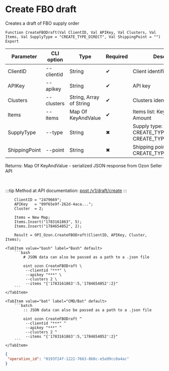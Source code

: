 ﻿---
sidebar_position: 4
description:  Creates a draft of FBO supply orderСтраницы
keywords: [1C, 1С, 1С:Enterprise, 1С:Enterprise 8.3, API, Integration, Services, Exchange, OneScript, CLI, Ozon]
---


# Create FBO draft
 Creates a draft of FBO supply order



`Function CreateFBODraft(Val ClientID, Val APIKey, Val Clusters, Val Items, Val SupplyType = "CREATE_TYPE_DIRECT", Val ShippingPoint = "") Export`

  | Parameter | CLI option | Type | Required | Description |
  |-|-|-|-|-|
  | ClientID | --clientid | String | &#x2714; | Client identifier |
  | APIKey | --apikey | String | &#x2714; | API key |
  | Clusters | --clusters | String, Array of String | &#x2714; | Clusters identifiers |
  | Items | --items | Map Of KeyAndValue | &#x2714; | Items list: Key > SKU, Value > Amount |
  | SupplyType | --type | String | &#x2716; | Supply type: CREATE_TYPE_CROSSDOCK, CREATE_TYPE_DIRECT |
  | ShippingPoint | --point | String | &#x2716; | Shipping point identifier for CREATE_TYPE_CROSSDOCK |

  
  Returns:  Map Of KeyAndValue - serialized JSON response from Ozon Seller API

<br/>

:::tip
Method at API documentation: [post /v1/draft/create](https://docs.ozon.ru/api/seller/#operation/SupplyDraftAPI_DraftCreate)
:::
<br/>



```bsl title="1C:Enterprise/OneScript code example"
    ClientID = "2479669";
    APIKey   = "09f65e9f-262d-4aca...";
    Cluster  = 2;

    Items = New Map;
    Items.Insert("1783161863", 5);
    Items.Insert("1784654052", 2);

    Result = OPI_Ozon.CreateFBODraft(ClientID, APIKey, Cluster, Items);
```
 

 <Tabs>
  
    <TabItem value="bash" label="Bash" default>
        ```bash
            # JSON data can also be passed as a path to a .json file
            
            oint ozon CreateFBODraft \
             --clientid "***" \
             --apikey "***" \
             --clusters 2 \
             --items "{'1783161863':5,'1784654052':2}"
        ```
    </TabItem>
  
    <TabItem value="bat" label="CMD/Bat" default>
        ```batch
            :: JSON data can also be passed as a path to a .json file
            
            oint ozon CreateFBODraft ^
             --clientid "***" ^
             --apikey "***" ^
             --clusters 2 ^
             --items "{'1783161863':5,'1784654052':2}"
        ```
    </TabItem>
</Tabs>


```json title="Result"
{
 "operation_id": "0193f24f-1222-7663-868c-e5a99cc0a4ac"
}
```
